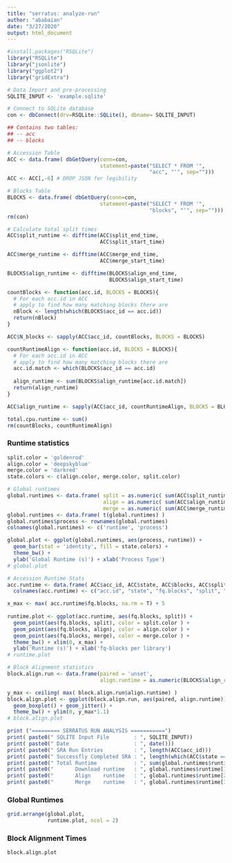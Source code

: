 ```yaml
---
title: "serratus: analyze-run"
author: "ababaian"
date: "3/27/2020"
output: html_document
---
```


```r
#install.packages("RSQLite")
library("RSQLite")
library("jsonlite")
library("ggplot2")
library("gridExtra")

```

```r
# Data Import and pre-processing
SQLITE_INPUT <- 'example.sqlite'

# Connect to SQLite database
con <- dbConnect(drv=RSQLite::SQLite(), dbname= SQLITE_INPUT)

## Contains two tables:
## -- acc
## -- blocks

# Accession Table
ACC <- data.frame( dbGetQuery(conn=con,
                              statement=paste("SELECT * FROM '",
                                              "acc", "'", sep="")))
ACC <- ACC[,-6] # DROP JSON for legibility

# Blocks Table
BLOCKS <- data.frame( dbGetQuery(conn=con,
                              statement=paste("SELECT * FROM '",
                                              "blocks", "'", sep="")))
rm(con)
```

```r
# Calculate total split times
ACC$split_runtime <- difftime(ACC$split_end_time,
                              ACC$split_start_time)

ACC$merge_runtime <- difftime(ACC$merge_end_time,
                              ACC$merge_start_time)

BLOCKS$align_runtime <- difftime(BLOCKS$align_end_time,
                                 BLOCKS$align_start_time)

countBlocks <- function(acc.id, BLOCKS = BLOCKS){
  # For each acc.id in ACC
  # apply to find how many matching blocks there are
  nBlock <- length(which(BLOCKS$acc_id == acc.id))
  return(nBlock)
}

ACC$N_blocks <- sapply(ACC$acc_id, countBlocks, BLOCKS = BLOCKS)

countRuntimeAlign <- function(acc.id, BLOCKS = BLOCKS){
  # For each acc.id in ACC
  # apply to find how many matching blocks there are
  acc.id.match <- which(BLOCKS$acc_id == acc.id)
  
  align_runtime <- sum(BLOCKS$align_runtime[acc.id.match])
  return(align_runtime)
}

ACC$align_runtime <- sapply(ACC$acc_id, countRuntimeAlign, BLOCKS = BLOCKS)

total.cpu.runtime <- sum()
rm(countBlocks, countRuntimeAlign)
```


### Runtime statistics
```r
split.color = 'goldenrod'
align.color = 'deepskyblue'
merge.color = 'darkred'
state.colors <- c(align.color, merge.color, split.color)

# Global runtimes
global.runtimes <- data.frame( split = as.numeric( sum(ACC$split_runtime, na.rm = T) ),
                               align = as.numeric( sum(ACC$align_runtime, na.rm = T) ),
                               merge = as.numeric( sum(ACC$merge_runtime, na.rm = T) ) )
global.runtimes <- data.frame( t(global.runtimes) )
global.runtimes$process <- rownames(global.runtimes)
colnames(global.runtimes) <- c('runtime', 'process')

global.plot <- ggplot(global.runtimes, aes(process, runtime)) +
  geom_bar(stat = 'identity', fill = state.colors) +
  theme_bw() +
  ylab('Global Runtime (s)') + xlab('Process Type')
# global.plot

# Accession Runtime Stats
acc.runtime <- data.frame( ACC$acc_id, ACC$state, ACC$blocks, ACC$split_runtime, ACC$align_runtime, ACC$merge_runtime)
  colnames(acc.runtime) <- c("acc.id", "state", "fq.blocks", "split", "align", "merge")

x_max <- max( acc.runtime$fq.blocks, na.rm = T) + 5
  
runtime.plot <- ggplot(acc.runtime, aes(fq.blocks, split)) +
  geom_point(aes(fq.blocks, split), color = split.color ) +
  geom_point(aes(fq.blocks, align), color = align.color ) +
  geom_point(aes(fq.blocks, merge), color = merge.color ) +
  theme_bw() + xlim(0, x_max) +
  ylab('Runtime (s)') + xlab('fq-blocks per library')
# runtime.plot

# Block Alignment statistics 
block.align.run <- data.frame(paired = 'unset',
                              align.runtime = as.numeric(BLOCKS$align_runtime))

y_max <- ceiling( max( block.align.run$align.runtime) )
block.align.plot <- ggplot(block.align.run, aes(paired, align.runtime)) +
  geom_boxplot() + geom_jitter() +
  theme_bw() + ylim(0, y_max*1.1)
# block.align.plot

```

```r
print ("========= SERRATUS RUN ANALYSIS ===========")
print( paste0(" SQLITE Input File        : ", SQLITE_INPUT))
print( paste0(" Date                     : ", date()))
print( paste0(" SRA Run Entries          : ", length(ACC$acc_id)))
print( paste0(" Successfly Completed SRA : ", length(which(ACC$state == 'merge_done'))))
print( paste0(" Total Runtime            : ", sum(global.runtimes$runtime)))
print( paste0("       Download runtime   : ", global.runtimes$runtime[1] ))
print( paste0("       Align    runtime   : ", global.runtimes$runtime[2] ))
print( paste0("       Merge    runtime   : ", global.runtimes$runtime[3] ))
```

### Global Runtimes
```r
grid.arrange(global.plot,
             runtime.plot, ncol = 2)
```

### Block Alignment Times
```r
block.align.plot
```

